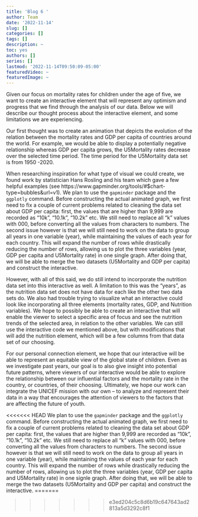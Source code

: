 ```yaml
---
title: 'Blog 6 '
author: Team
date: '2022-11-14'
slug: []
categories: []
tags: []
description: ~
toc: yes
authors: []
series: []
lastmod: '2022-11-14T09:50:09-05:00'
featuredVideo: ~
featuredImage: ~
---
```

Given our focus on mortality rates for children under the age of five, we want to create an interactive element that will represent any optimism and progress that we find through the analysis of our data. Below we will describe our thought process about the interactive element, and some limitations we are experiencing. 


Our first thought was to create an animation that depicts the evolution of the relation between the mortality rates and GDP per capita of countries around the world. For example, we would be able to display a potentially negative relationship whereas GDP per capita grows, the U5Mortality rates decrease over the selected time period. The time period for the U5Mortality data set is from 1950 -2020. 


When researching inspiration for what type of visual we could create, we found work by statistician Hans Rosling and his team which gave a few helpful examples (see https://www.gapminder.org/tools/#$chart-type=bubbles&url=v1). We plan to use the `gapminder` package and the `ggplotly` command. Before constructing the actual animated graph, we first need to fix a couple of current problems related to cleaning the data set about GDP per capita: first, the values that are higher than 9,999 are recorded as "10k", "10.1k", "10.2k" etc. We still need to replace all "k" values with 000, before converting all the values from characters to numbers. The second issue however is that we will still need to work on the data to group all years in one variable (year), while maintaining the values of each year for each country. This will expand the number of rows while drastically reducing the number of rows, allowing us to plot the three variables (year, GDP per capita and U5Mortality rate) in one single graph. After doing that, we will be able to merge the two datasets (U5Mortality and GDP per capita) and construct the interactive.


However, with all of this said, we do still intend to incorporate the nutrition data set into this interactive as well. A limitation to this was the “years”, as the nutrition data set does not have data for each like the other two data sets do. We also had trouble trying to visualize what an interactive could look like incorporating all three elements (mortality rates, GDP, and Nutrition variables). We hope to possibly be able to create an interactive that will enable the viewer to select a specific area of focus and see the nutrition trends of the selected area, in relation to the other variables. We can still use the interactive code we mentioned above, but with modifications that will add the nutrition element, which will be a few columns from that data set of our choosing. 


For our personal connection element, we hope that our interactive will be able to represent an equitable view of the global state of children. Even as we investigate past years, our goal is to also give insight into potential future patterns, where viewers of our interactive would be able to explore the relationship between our influential factors and the mortality rate in the country, or countries, of their choosing. Ultimately, we hope our work can integrate the UNICEF mission with our own – to analyze and represent their data in a way that encourages the attention of viewers to the factors that are affecting the future of youth. 




<<<<<<< HEAD
We plan to use the `gapminder` package and the `ggplotly` command. Before constructing the actual animated graph, we first need to fix a couple of current problems related to cleaning the data set about GDP per capita: first, the values that are higher than 9,999 are recorded as "10k", "10.1k", "10.2k" etc. We still need to replace all "k" values with 000, before converting all the values from characters to numbers. The second issue however is that we will still need to work on the data to group all years in one variable (year), while maintaining the values of each year for each country. This will expand the number of rows while drastically reducing the number of rows, allowing us to plot the three variables (year, GDP per capita and U5Mortality rate) in one signle graph. After doing that, we will be able to merge the two datasets (U5Mortality and GDP per capita) and construct the interactive.
=======

>>>>>>> e3ed204c5c8d6b19c647643ad2813a5d3292c8f1



